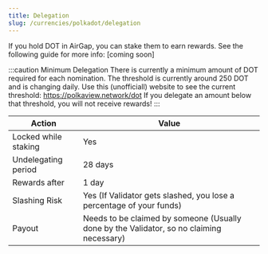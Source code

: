 ```yaml
---
title: Delegation
slug: /currencies/polkadot/delegation
---
```


If you hold DOT in AirGap, you can stake them to earn rewards. See the following guide for more info: [coming soon]

:::caution Minimum Delegation
There is currently a minimum amount of DOT required for each nomination. The threshold is currently around 250 DOT and is changing daily. Use this (unofficiall) website to see the current threshold: https://polkaview.network/dot If you delegate an amount below that threshold, you will not receive rewards!
:::

| Action               | Value                                                                                    |
| -------------------- | ---------------------------------------------------------------------------------------- |
| Locked while staking | Yes                                                                                      |
| Undelegating period  | 28 days                                                                                  |
| Rewards after        | 1 day                                                                                    |
| Slashing Risk        | Yes (If Validator gets slashed, you lose a percentage of your funds)                     |
| Payout               | Needs to be claimed by someone (Usually done by the Validator, so no claiming necessary) |
